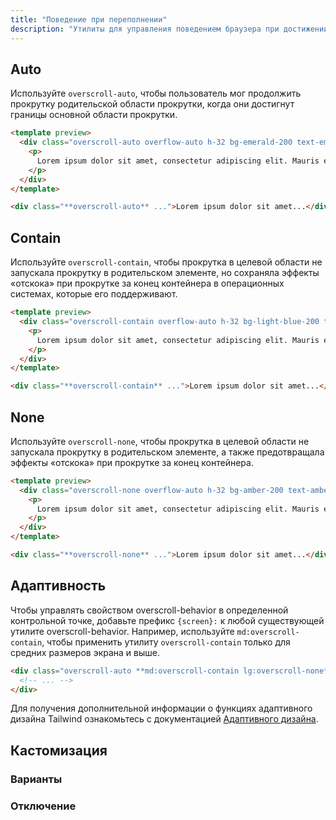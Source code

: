 ```yaml
---
title: "Поведение при переполнении"
description: "Утилиты для управления поведением браузера при достижении границы области прокрутки."
---
```




## Auto

Используйте `overscroll-auto`, чтобы пользователь мог продолжить прокрутку родительской области прокрутки, когда они достигнут границы основной области прокрутки.

```html emerald
<template preview>
  <div class="overscroll-auto overflow-auto h-32 bg-emerald-200 text-emerald-500 px-6 py-4 font-medium font-flow rounded-lg">
    <p>
      Lorem ipsum dolor sit amet, consectetur adipiscing elit. Mauris eleifend rutrum auctor. Phasellus convallis sagittis augue ut ornare. Vestibulum et gravida lectus, sed ultrices sapien. Nullam aliquet elit dui, vitae hendrerit lectus volutpat eget. In porttitor tincidunt egestas. Pellentesque laoreet ligula at est vulputate facilisis. Etiam tristique justo ut odio placerat ornare. Cras bibendum, orci at ornare tincidunt, lacus nunc gravida enim, sit amet euismod nunc lectus in lectus. Ut dictum nulla et arcu aliquet ornare. Aliquam et dapibus lectus. Aenean mattis elit mi, sed ultricies augue consectetur id. Sed id magna malesuada, luctus urna a, bibendum tortor. Cras cursus cursus ex. Nulla fringilla elit vitae imperdiet scelerisque. Donec ac sem eu diam convallis mollis a sed leo. Proin congue augue turpis, eget rutrum dolor ultricies non. Nulla blandit venenatis dapibus. Sed tincidunt mollis elit, quis suscipit nibh eleifend quis. Donec ex lorem, auctor eu rutrum in, blandit id dolor. Nulla molestie arcu turpis. In id felis vulputate, tempor massa eget, malesuada mauris. Quisque fringilla consequat metus, luctus scelerisque leo fringilla vel.
    </p>
  </div>
</template>

<div class="**overscroll-auto** ...">Lorem ipsum dolor sit amet...</div>
```

## Contain

Используйте `overscroll-contain`, чтобы прокрутка в целевой области не запускала прокрутку в родительском элементе, но сохраняла эффекты «отскока» при прокрутке за конец контейнера в операционных системах, которые его поддерживают.

```html lightBlue
<template preview>
  <div class="overscroll-contain overflow-auto h-32 bg-light-blue-200 text-light-blue-500 px-6 py-4 font-medium font-flow rounded-lg">
    <p>
      Lorem ipsum dolor sit amet, consectetur adipiscing elit. Mauris eleifend rutrum auctor. Phasellus convallis sagittis augue ut ornare. Vestibulum et gravida lectus, sed ultrices sapien. Nullam aliquet elit dui, vitae hendrerit lectus volutpat eget. In porttitor tincidunt egestas. Pellentesque laoreet ligula at est vulputate facilisis. Etiam tristique justo ut odio placerat ornare. Cras bibendum, orci at ornare tincidunt, lacus nunc gravida enim, sit amet euismod nunc lectus in lectus. Ut dictum nulla et arcu aliquet ornare. Aliquam et dapibus lectus. Aenean mattis elit mi, sed ultricies augue consectetur id. Sed id magna malesuada, luctus urna a, bibendum tortor. Cras cursus cursus ex. Nulla fringilla elit vitae imperdiet scelerisque. Donec ac sem eu diam convallis mollis a sed leo. Proin congue augue turpis, eget rutrum dolor ultricies non. Nulla blandit venenatis dapibus. Sed tincidunt mollis elit, quis suscipit nibh eleifend quis. Donec ex lorem, auctor eu rutrum in, blandit id dolor. Nulla molestie arcu turpis. In id felis vulputate, tempor massa eget, malesuada mauris. Quisque fringilla consequat metus, luctus scelerisque leo fringilla vel.
    </p>
  </div>
</template>

<div class="**overscroll-contain** ...">Lorem ipsum dolor sit amet...</div>
```

## None

Используйте `overscroll-none`, чтобы прокрутка в целевой области не запускала прокрутку в родительском элементе, а также предотвращала эффекты «отскока» при прокрутке за конец контейнера.

```html amber
<template preview>
  <div class="overscroll-none overflow-auto h-32 bg-amber-200 text-amber-500 px-6 py-4 font-medium font-flow rounded-lg">
    <p>
      Lorem ipsum dolor sit amet, consectetur adipiscing elit. Mauris eleifend rutrum auctor. Phasellus convallis sagittis augue ut ornare. Vestibulum et gravida lectus, sed ultrices sapien. Nullam aliquet elit dui, vitae hendrerit lectus volutpat eget. In porttitor tincidunt egestas. Pellentesque laoreet ligula at est vulputate facilisis. Etiam tristique justo ut odio placerat ornare. Cras bibendum, orci at ornare tincidunt, lacus nunc gravida enim, sit amet euismod nunc lectus in lectus. Ut dictum nulla et arcu aliquet ornare. Aliquam et dapibus lectus. Aenean mattis elit mi, sed ultricies augue consectetur id. Sed id magna malesuada, luctus urna a, bibendum tortor. Cras cursus cursus ex. Nulla fringilla elit vitae imperdiet scelerisque. Donec ac sem eu diam convallis mollis a sed leo. Proin congue augue turpis, eget rutrum dolor ultricies non. Nulla blandit venenatis dapibus. Sed tincidunt mollis elit, quis suscipit nibh eleifend quis. Donec ex lorem, auctor eu rutrum in, blandit id dolor. Nulla molestie arcu turpis. In id felis vulputate, tempor massa eget, malesuada mauris. Quisque fringilla consequat metus, luctus scelerisque leo fringilla vel.
    </p>
  </div>
</template>

<div class="**overscroll-none** ...">Lorem ipsum dolor sit amet...</div>
```

## Адаптивность

Чтобы управлять свойством overscroll-behavior в определенной контрольной точке, добавьте префикс `{screen}:` к любой существующей утилите overscroll-behavior. Например, используйте `md:overscroll-contain`, чтобы применить утилиту `overscroll-contain` только для средних размеров экрана и выше.

```html
<div class="overscroll-auto **md:overscroll-contain lg:overscroll-none** ...">
  <!-- ... -->
</div>
```

Для получения дополнительной информации о функциях адаптивного дизайна Tailwind ознакомьтесь с документацией [Адаптивного дизайна](/docs/responsive-design).

## Кастомизация

### Варианты

<Variants plugin="overscrollBehavior" name="overscroll-behavior" />

### Отключение

<Disabling plugin="overscrollBehavior" name="overscroll-behavior" />
